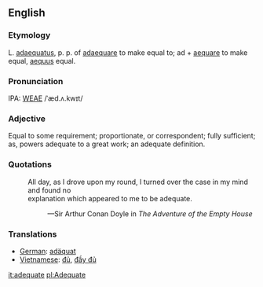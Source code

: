 ==English==
===Etymology===
L. [[adaequatus]], p. p. of [[adaequare]] to make equal to; ad + [[aequare]] to make equal, [[aequus]] equal.

===Pronunciation===
IPA: [[WEAE]] /ˈæd.ʌ.kwɪt/

===Adjective===
Equal to some requirement; proportionate, or correspondent; fully sufficient; as, powers adequate to a great work; an adequate definition.

===Quotations===
:All day, as I drove upon my round, I turned over the case in my mind and found no
:explanation which appeared to me to be adequate.
::&mdash;Sir Arthur Conan Doyle in ''The Adventure of the Empty House''

===Translations===
*[[German]]: [[adäquat]]
*[[Vietnamese]]: [[đủ]], [[đầy đủ]]

[[it:adequate]]
[[pl:Adequate]]